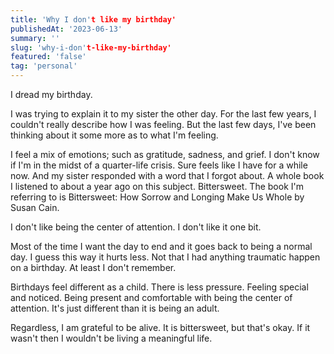 ```yaml
---
title: 'Why I don't like my birthday'
publishedAt: '2023-06-13'
summary: ''
slug: 'why-i-don't-like-my-birthday'
featured: 'false'
tag: 'personal'
---
```


I dread my birthday.

I was trying to explain it to my sister the other day. For the last few years, I couldn't really describe how I was feeling. But the last few days, I've been thinking about it some more as to what I'm feeling.

I feel a mix of emotions; such as gratitude, sadness, and grief. I don't know if I'm in the midst of a quarter-life crisis. Sure feels like I have for a while now. And my sister responded with a word that I forgot about. A whole book I listened to about a year ago on this subject. Bittersweet. The book I'm referring to is Bittersweet: How Sorrow and Longing Make Us Whole by Susan Cain.

I don't like being the center of attention. I don't like it one bit.

Most of the time I want the day to end and it goes back to being a normal day. I guess this way it hurts less. Not that I had anything traumatic happen on a birthday. At least I don't remember.

Birthdays feel different as a child. There is less pressure. Feeling special and noticed. Being present and comfortable with being the center of attention. It's just different than it is being an adult.

Regardless, I am grateful to be alive. It is bittersweet, but that's okay. If it wasn't then I wouldn't be living a meaningful life.
